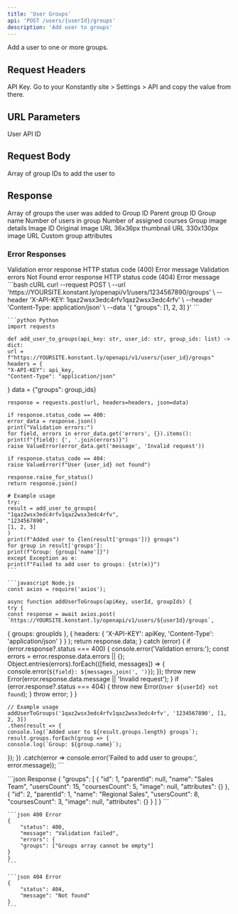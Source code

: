 ```yaml
---
title: 'User Groups'
api: 'POST /users/{userId}/groups'
description: 'Add user to groups'
---
```


Add a user to one or more groups.

## Request Headers

<ParamField header="X-API-KEY" type="string" required>
    API Key. Go to your Konstantly site > Settings > API and copy the value from there.
</ParamField>

## URL Parameters

<ParamField path="userId" type="string" required>
    User API ID
</ParamField>

## Request Body

<ParamField body="groups" type="array" required>
    Array of group IDs to add the user to
</ParamField>

## Response

<ResponseField name="groups" type="array" required>
    Array of groups the user was added to
    <Expandable title="Group properties">
        <ResponseField name="id" type="integer" required>Group ID</ResponseField>
        <ResponseField name="parentId" type="integer">Parent group ID</ResponseField>
        <ResponseField name="name" type="string" required>Group name</ResponseField>
        <ResponseField name="usersCount" type="integer" required>Number of users in group</ResponseField>
        <ResponseField name="coursesCount" type="integer" required>Number of assigned courses</ResponseField>
        <ResponseField name="image" type="object">
            Group image details
            <Expandable title="Image properties">
                <ResponseField name="id" type="integer" required>Image ID</ResponseField>
                <ResponseField name="original" type="string" required>Original image URL</ResponseField>
                <ResponseField name="mini" type="string" required>36x36px thumbnail URL</ResponseField>
                <ResponseField name="small" type="string" required>330x130px image URL</ResponseField>
            </Expandable>
        </ResponseField>
        <ResponseField name="attributes" type="object">Custom group attributes</ResponseField>
    </Expandable>
</ResponseField>

### Error Responses

<ResponseField name="400" type="object">
    Validation error response
    <Expandable title="Error object properties">
        <ResponseField name="status" type="integer" required>HTTP status code (400)</ResponseField>
        <ResponseField name="message" type="string" required>Error message</ResponseField>
        <ResponseField name="errors" type="object">Validation errors</ResponseField>
    </Expandable>
</ResponseField>

<ResponseField name="404" type="object">
    Not Found error response
    <Expandable title="Error object properties">
        <ResponseField name="status" type="integer" required>HTTP status code (404)</ResponseField>
        <ResponseField name="message" type="string" required>Error message</ResponseField>
    </Expandable>
</ResponseField>

<RequestExample>
    ```bash cURL
    curl --request POST \
    --url 'https://YOURSITE.konstant.ly/openapi/v1/users/1234567890/groups' \
    --header 'X-API-KEY: 1qaz2wsx3edc4rfv1qaz2wsx3edc4rfv' \
    --header 'Content-Type: application/json' \
    --data '{
    "groups": [1, 2, 3]
}'
    ```

    ```python Python
    import requests

    def add_user_to_groups(api_key: str, user_id: str, group_ids: list) -> dict:
    url = f"https://YOURSITE.konstant.ly/openapi/v1/users/{user_id}/groups"
    headers = {
    "X-API-KEY": api_key,
    "Content-Type": "application/json"
}
    data = {"groups": group_ids}

    response = requests.post(url, headers=headers, json=data)

    if response.status_code == 400:
    error_data = response.json()
    print("Validation errors:")
    for field, errors in error_data.get('errors', {}).items():
    print(f"{field}: {', '.join(errors)}")
    raise ValueError(error_data.get('message', 'Invalid request'))

    if response.status_code == 404:
    raise ValueError(f"User {user_id} not found")

    response.raise_for_status()
    return response.json()

    # Example usage
    try:
    result = add_user_to_groups(
    "1qaz2wsx3edc4rfv1qaz2wsx3edc4rfv",
    "1234567890",
    [1, 2, 3]
    )
    print(f"Added user to {len(result['groups'])} groups")
    for group in result['groups']:
    print(f"Group: {group['name']}")
    except Exception as e:
    print(f"Failed to add user to groups: {str(e)}")
    ```

    ```javascript Node.js
    const axios = require('axios');

    async function addUserToGroups(apiKey, userId, groupIds) {
    try {
    const response = await axios.post(
    `https://YOURSITE.konstant.ly/openapi/v1/users/${userId}/groups`,
{ groups: groupIds },
{
    headers: {
    'X-API-KEY': apiKey,
    'Content-Type': 'application/json'
}
}
    );
    return response.data;
} catch (error) {
    if (error.response?.status === 400) {
    console.error('Validation errors:');
    const errors = error.response.data.errors || {};
    Object.entries(errors).forEach(([field, messages]) => {
    console.error(`${field}: ${messages.join(', ')}`);
});
    throw new Error(error.response.data.message || 'Invalid request');
}
    if (error.response?.status === 404) {
    throw new Error(`User ${userId} not found`);
}
    throw error;
}
}

    // Example usage
    addUserToGroups('1qaz2wsx3edc4rfv1qaz2wsx3edc4rfv', '1234567890', [1, 2, 3])
    .then(result => {
    console.log(`Added user to ${result.groups.length} groups`);
    result.groups.forEach(group => {
    console.log(`Group: ${group.name}`);
});
})
    .catch(error => console.error('Failed to add user to groups:', error.message));
    ```
</RequestExample>

<ResponseExample>
    ```json Response
    {
        "groups": [
    {
        "id": 1,
        "parentId": null,
        "name": "Sales Team",
        "usersCount": 15,
        "coursesCount": 5,
        "image": null,
        "attributes": {}
    },
    {
        "id": 2,
        "parentId": 1,
        "name": "Regional Sales",
        "usersCount": 8,
        "coursesCount": 3,
        "image": null,
        "attributes": {}
    }
        ]
    }
    ```

    ```json 400 Error
    {
        "status": 400,
        "message": "Validation failed",
        "errors": {
        "groups": ["Groups array cannot be empty"]
    }
    }
    ```

    ```json 404 Error
    {
        "status": 404,
        "message": "Not found"
    }
    ```
</ResponseExample>